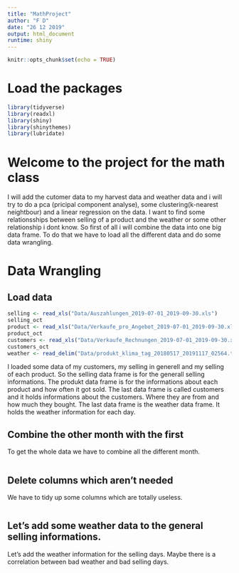 ```yaml
---
title: "MathProject"
author: "F D"
date: "26 12 2019"
output: html_document
runtime: shiny
---
```


```r
knitr::opts_chunk$set(echo = TRUE)
```
# Load the packages

```r
library(tidyverse)
library(readxl)
library(shiny)
library(shinythemes)
library(lubridate)
```


# Welcome to the project for the math class

I will add the cutomer data to my harvest data and weather data and i will try to do a pca (pricipal component analyse), some clustering(k-nearest neightbour) and a linear regression on the data. I want to find some relationsships between selling of a product and the weather or some other relationship i dont know. So first of all i will combine the data into one big data frame. To do that we have to load all the different data and do some data wrangling. 

# Data Wrangling

## Load data

```r
selling <- read_xls("Data/Auszahlungen_2019-07-01_2019-09-30.xls")
selling_oct 
product <- read_xls("Data/Verkaufe_pro_Angebot_2019-07-01_2019-09-30.xls")
product_oct
customers <- read_xls("Data/Verkaufe_Rechnungen_2019-07-01_2019-09-30.xls")
customers_oct
weather <- read_delim("Data/produkt_klima_tag_20180517_20191117_02564.txt", ";", escape_double = FALSE, trim_ws = TRUE)
```

I loaded some data of my customers, my selling in generell and my selling of each product. So the selling data frame is for the generall selling informations. The produkt data frame is for the informations about each product and how often it got sold. The last data frame is called customers and it holds informations about the customers. Where they are from and how much they bought. The last data frame is the weather data frame. It holds the weather information for each day.

## Combine the other month with the first

To get the whole data we have to combine all the different month.

```r

```


## Delete columns which aren't needed

We have to tidy up some columns which are totally useless.

```r

```

## Let's add some weather data to the general selling informations.

Let's add the weather information for the selling days. Maybe there is a correlation between bad weather and bad selling days.

```r

```

